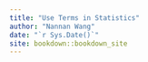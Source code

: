 ```yaml
--- 
title: "Use Terms in Statistics"
author: "Nannan Wang"
date: "`r Sys.Date()`"
site: bookdown::bookdown_site
---
```

